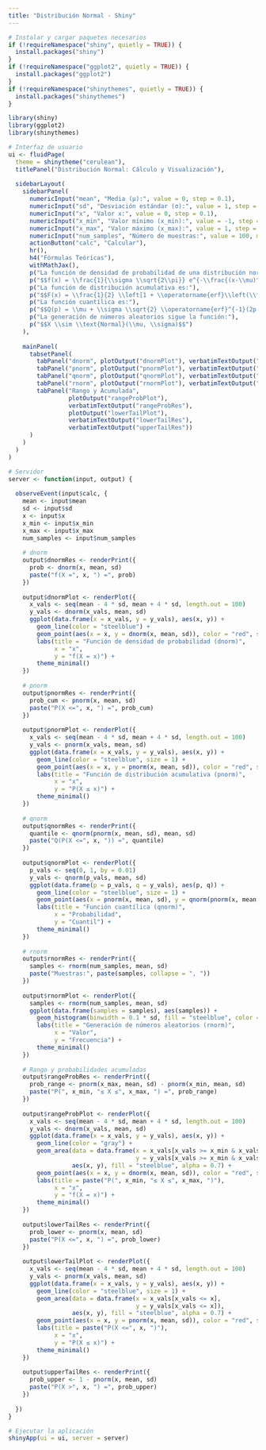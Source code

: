 ```yaml
---
title: "Distribución Normal - Shiny"
---
```


```r
# Instalar y cargar paquetes necesarios
if (!requireNamespace("shiny", quietly = TRUE)) {
  install.packages("shiny")
}
if (!requireNamespace("ggplot2", quietly = TRUE)) {
  install.packages("ggplot2")
}
if (!requireNamespace("shinythemes", quietly = TRUE)) {
  install.packages("shinythemes")
}

library(shiny)
library(ggplot2)
library(shinythemes)

# Interfaz de usuario
ui <- fluidPage(
  theme = shinytheme("cerulean"),
  titlePanel("Distribución Normal: Cálculo y Visualización"),
  
  sidebarLayout(
    sidebarPanel(
      numericInput("mean", "Media (μ):", value = 0, step = 0.1),
      numericInput("sd", "Desviación estándar (σ):", value = 1, step = 0.1),
      numericInput("x", "Valor x:", value = 0, step = 0.1),
      numericInput("x_min", "Valor mínimo (x_min):", value = -1, step = 0.1),
      numericInput("x_max", "Valor máximo (x_max):", value = 1, step = 0.1),
      numericInput("num_samples", "Número de muestras:", value = 100, min = 1, step = 1),
      actionButton("calc", "Calcular"),
      hr(),
      h4("Fórmulas Teóricas"),
      withMathJax(),
      p("La función de densidad de probabilidad de una distribución normal es:"),
      p("$$f(x) = \\frac{1}{\\sigma \\sqrt{2\\pi}} e^{-\\frac{(x-\\mu)^2}{2\\sigma^2}}$$"),
      p("La función de distribución acumulativa es:"),
      p("$$F(x) = \\frac{1}{2} \\left[1 + \\operatorname{erf}\\left(\\frac{x-\\mu}{\\sigma\\sqrt{2}}\\right)\\right]$$"),
      p("La función cuantílica es:"),
      p("$$Q(p) = \\mu + \\sigma \\sqrt{2} \\operatorname{erf}^{-1}(2p - 1)$$"),
      p("La generación de números aleatorios sigue la función:"),
      p("$$X \\sim \\text{Normal}(\\mu, \\sigma)$$")
    ),
    
    mainPanel(
      tabsetPanel(
        tabPanel("dnorm", plotOutput("dnormPlot"), verbatimTextOutput("dnormRes")),
        tabPanel("pnorm", plotOutput("pnormPlot"), verbatimTextOutput("pnormRes")),
        tabPanel("qnorm", plotOutput("qnormPlot"), verbatimTextOutput("qnormRes")),
        tabPanel("rnorm", plotOutput("rnormPlot"), verbatimTextOutput("rnormRes")),
        tabPanel("Rango y Acumulada", 
                 plotOutput("rangeProbPlot"), 
                 verbatimTextOutput("rangeProbRes"),
                 plotOutput("lowerTailPlot"), 
                 verbatimTextOutput("lowerTailRes"),
                 verbatimTextOutput("upperTailRes"))
      )
    )
  )
)

# Servidor
server <- function(input, output) {
  
  observeEvent(input$calc, {
    mean <- input$mean
    sd <- input$sd
    x <- input$x
    x_min <- input$x_min
    x_max <- input$x_max
    num_samples <- input$num_samples
    
    # dnorm
    output$dnormRes <- renderPrint({
      prob <- dnorm(x, mean, sd)
      paste("f(X =", x, ") =", prob)
    })
    
    output$dnormPlot <- renderPlot({
      x_vals <- seq(mean - 4 * sd, mean + 4 * sd, length.out = 100)
      y_vals <- dnorm(x_vals, mean, sd)
      ggplot(data.frame(x = x_vals, y = y_vals), aes(x, y)) +
        geom_line(color = "steelblue") +
        geom_point(aes(x = x, y = dnorm(x, mean, sd)), color = "red", size = 3) +
        labs(title = "Función de densidad de probabilidad (dnorm)",
             x = "x",
             y = "f(X = x)") +
        theme_minimal()
    })
    
    # pnorm
    output$pnormRes <- renderPrint({
      prob_cum <- pnorm(x, mean, sd)
      paste("P(X <=", x, ") =", prob_cum)
    })
    
    output$pnormPlot <- renderPlot({
      x_vals <- seq(mean - 4 * sd, mean + 4 * sd, length.out = 100)
      y_vals <- pnorm(x_vals, mean, sd)
      ggplot(data.frame(x = x_vals, y = y_vals), aes(x, y)) +
        geom_line(color = "steelblue", size = 1) +
        geom_point(aes(x = x, y = pnorm(x, mean, sd)), color = "red", size = 3) +
        labs(title = "Función de distribución acumulativa (pnorm)",
             x = "x",
             y = "P(X ≤ x)") +
        theme_minimal()
    })
    
    # qnorm
    output$qnormRes <- renderPrint({
      quantile <- qnorm(pnorm(x, mean, sd), mean, sd)
      paste("Q(P(X <=", x, ")) =", quantile)
    })
    
    output$qnormPlot <- renderPlot({
      p_vals <- seq(0, 1, by = 0.01)
      y_vals <- qnorm(p_vals, mean, sd)
      ggplot(data.frame(p = p_vals, q = y_vals), aes(p, q)) +
        geom_line(color = "steelblue", size = 1) +
        geom_point(aes(x = pnorm(x, mean, sd), y = qnorm(pnorm(x, mean, sd), mean, sd)), color = "red", size = 3) +
        labs(title = "Función cuantílica (qnorm)",
             x = "Probabilidad",
             y = "Cuantil") +
        theme_minimal()
    })
    
    # rnorm
    output$rnormRes <- renderPrint({
      samples <- rnorm(num_samples, mean, sd)
      paste("Muestras:", paste(samples, collapse = ", "))
    })
    
    output$rnormPlot <- renderPlot({
      samples <- rnorm(num_samples, mean, sd)
      ggplot(data.frame(samples = samples), aes(samples)) +
        geom_histogram(binwidth = 0.1 * sd, fill = "steelblue", color = "black") +
        labs(title = "Generación de números aleatorios (rnorm)",
             x = "Valor",
             y = "Frecuencia") +
        theme_minimal()
    })
    
    # Rango y probabilidades acumuladas
    output$rangeProbRes <- renderPrint({
      prob_range <- pnorm(x_max, mean, sd) - pnorm(x_min, mean, sd)
      paste("P(", x_min, "≤ X ≤", x_max, ") =", prob_range)
    })
    
    output$rangeProbPlot <- renderPlot({
      x_vals <- seq(mean - 4 * sd, mean + 4 * sd, length.out = 100)
      y_vals <- dnorm(x_vals, mean, sd)
      ggplot(data.frame(x = x_vals, y = y_vals), aes(x, y)) +
        geom_line(color = "gray") +
        geom_area(data = data.frame(x = x_vals[x_vals >= x_min & x_vals <= x_max], 
                                    y = y_vals[x_vals >= x_min & x_vals <= x_max]), 
                  aes(x, y), fill = "steelblue", alpha = 0.7) +
        geom_point(aes(x = x, y = dnorm(x, mean, sd)), color = "red", size = 3) +
        labs(title = paste("P(", x_min, "≤ X ≤", x_max, ")"),
             x = "x",
             y = "f(X = x)") +
        theme_minimal()
    })
    
    output$lowerTailRes <- renderPrint({
      prob_lower <- pnorm(x, mean, sd)
      paste("P(X <=", x, ") =", prob_lower)
    })
    
    output$lowerTailPlot <- renderPlot({
      x_vals <- seq(mean - 4 * sd, mean + 4 * sd, length.out = 100)
      y_vals <- pnorm(x_vals, mean, sd)
      ggplot(data.frame(x = x_vals, y = y_vals), aes(x, y)) +
        geom_line(color = "steelblue", size = 1) +
        geom_area(data = data.frame(x = x_vals[x_vals <= x], 
                                    y = y_vals[x_vals <= x]), 
                  aes(x, y), fill = "steelblue", alpha = 0.7) +
        geom_point(aes(x = x, y = pnorm(x, mean, sd)), color = "red", size = 3) +
        labs(title = paste("P(X <=", x, ")"),
             x = "x",
             y = "P(X ≤ x)") +
        theme_minimal()
    })
    
    output$upperTailRes <- renderPrint({
      prob_upper <- 1 - pnorm(x, mean, sd)
      paste("P(X >", x, ") =", prob_upper)
    })
    
  })
}

# Ejecutar la aplicación
shinyApp(ui = ui, server = server)

```

